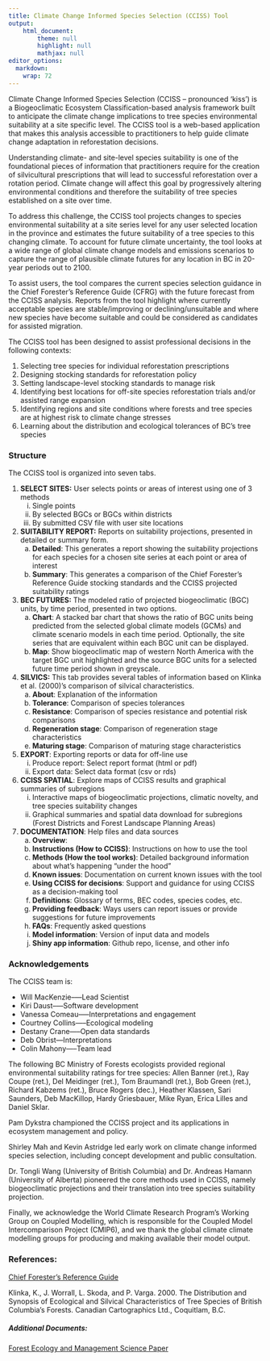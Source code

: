 ```yaml
---
title: Climate Change Informed Species Selection (CCISS) Tool
output: 
    html_document:
        theme: null
        highlight: null
        mathjax: null
editor_options: 
  markdown: 
    wrap: 72
---
```


Climate Change Informed Species Selection (CCISS – pronounced ‘kiss’) is a Biogeoclimatic Ecosystem Classification-based analysis framework built to anticipate the climate change implications to tree species environmental suitability at a site specific level. The CCISS tool is a web-based application that makes this analysis accessible to practitioners to help guide climate change adaptation in reforestation decisions.

Understanding climate- and site-level species suitability is one of the foundational pieces of information that practitioners require for the creation of silvicultural prescriptions that will lead to successful reforestation over a rotation period. Climate change will affect this goal by progressively altering environmental conditions and therefore the suitability of tree species established on a site over time.

To address this challenge, the CCISS tool projects changes to species environmental suitability at a site series level for any user selected location in the province and estimates the future suitability of a tree species to this changing climate. To account for future climate uncertainty, the tool looks at a wide range of global climate change models and emissions scenarios to capture the range of plausible climate futures for any location in BC in 20-year periods out to 2100.

To assist users, the tool compares the current species selection guidance in the Chief Forester's Reference Guide (CFRG) with the future forecast from the CCISS analysis. Reports from the tool highlight where currently acceptable species are stable/improving or declining/unsuitable and where new species have become suitable and could be considered as candidates for assisted migration.

The CCISS tool has been designed to assist professional decisions in the following contexts:

1. Selecting tree species for individual reforestation prescriptions
2. Designing stocking standards for reforestation policy
3. Setting landscape-level stocking standards to manage risk
4. Identifying best locations for off-site species reforestation trials and/or assisted range expansion
5. Identifying regions and site conditions where forests and tree species are at highest risk to climate change stresses
6. Learning about the distribution and ecological tolerances of BC's tree species

### Structure

The CCISS tool is organized into seven tabs.

1.	__SELECT SITES:__ User selects points or areas of interest using one of 3 methods
    i.	Single points
    ii.	By selected BGCs or BGCs within districts
    iii.	By submitted CSV file with user site locations
  
2.	__SUITABILITY REPORT:__ Reports on suitability projections, presented in detailed or summary form. 
    a.	__Detailed__: This generates a report showing the suitability projections for each species for a chosen site series at each point or area of interest
    b.	__Summary__: This generates a comparison of the Chief Forester's Reference Guide stocking standards and the CCISS projected suitability ratings
    
3.	__BEC FUTURES:__ The modeled ratio of projected biogeoclimatic (BGC) units, by time period, presented in two options.
    a.	__Chart__: A stacked bar chart that shows the ratio of BGC units being predicted from the selected global climate models (GCMs) and climate scenario models in each time period. Optionally, the site series that are equivalent within each BGC unit can be displayed.
    b.	__Map__: Show biogeoclimatic map of western North America with the target BGC unit highlighted and the source BGC units for a selected future time period shown in greyscale. 

4.	__SILVICS:__ This tab provides several tables of information based on Klinka et al. (2000)'s comparison of silvical characteristics.
    a.	__About__: Explanation of the information
    b.  __Tolerance__: Comparison of species tolerances
    c.	__Resistance__: Comparison of species resistance and potential risk comparisons
    d.  __Regeneration stage__: Comparison of regeneration stage characteristics
    e.  __Maturing stage__: Comparison of maturing stage characteristics

5.	__EXPORT__: Exporting reports or data for off-line use
    i. Produce report: Select report format (html or pdf)
    ii. Export data: Select data format (csv or rds)

6.	__CCISS SPATIAL__: Explore maps of CCISS results and graphical summaries of subregions
    i. Interactive maps of biogeoclimatic projections, climatic novelty, and tree species suitability changes
    ii. Graphical summaries and spatial data download for subregions (Forest Districts and Forest Landscape Planning Areas)

7.	__DOCUMENTATION__: Help files and data sources
    a.	__Overview__: 
    b.	__Instructions (How to CCISS)__: Instructions on how to use the tool
    c.	__Methods (How the tool works)__: Detailed background information about what's happening "under the hood"
    d.	__Known issues__: Documentation on current known issues with the tool
    e.  __Using CCISS for decisions__: Support and guidance for using CCISS as a decision-making tool
    f.  __Definitions__: Glossary of terms, BEC codes, species codes, etc.
    g.  __Providing feedback__: Ways users can report issues or provide suggestions for future improvements
    h.  __FAQs__: Frequently asked questions
    i.  __Model information__: Version of input data and models
    j.  __Shiny app information__: Github repo, license, and other info
   
### Acknowledgements

The CCISS team is: 

-	Will MacKenzie--—Lead Scientist
-	Kiri Daust--—Software development 
-	Vanessa Comeau--—Interpretations and engagement
-	Courtney Collins—--Ecological modeling
-	Destany Crane—--Open data standards
- Deb Obrist---Interpretations
-	Colin Mahony—--Team lead

The following BC Ministry of Forests ecologists provided regional environmental suitability ratings for tree species: Allen Banner (ret.), Ray Coupe (ret.), Del Meidinger (ret.), Tom Braumandl (ret.), Bob Green (ret.), Richard Kabzems (ret.), Bruce Rogers (dec.), Heather Klassen, Sari Saunders, Deb MacKillop, Hardy Griesbauer, Mike Ryan, Erica Lilles and Daniel Sklar. 

Pam Dykstra championed the CCISS project and its applications in ecosystem management and policy.

Shirley Mah and Kevin Astridge led early work on climate change informed species selection, including concept development and public consultation. 

Dr. Tongli Wang (University of British Columbia) and Dr. Andreas Hamann (University of Alberta) pioneered the core methods used in CCISS, namely biogeoclimatic projections and their translation into tree species suitability projection.

Finally, we acknowledge the World Climate Research Program’s Working Group on Coupled Modelling, which is responsible for the Coupled Model Intercomparison Project (CMIP6), and we thank the global climate climate modelling groups for producing and making available their model output.
    
### References: 
<a href="https://www2.gov.bc.ca/gov/content/industry/forestry/managing-our-forest-resources/silviculture/stocking-standards" target="_blank">Chief Forester's Reference Guide</a>
 
Klinka, K., J. Worrall, L. Skoda, and P. Varga. 2000. The Distribution and Synopsis of 
Ecological and Silvical Characteristics of Tree Species of British Columbia's Forests. Canadian Cartographics Ltd., Coquitlam, B.C.

##### Additional Documents:
<a href="./downloadable_docs/MacKenzieMahony2021_CCISS_FEM.pdf" target="_blank">Forest Ecology and Management Science Paper</a>
